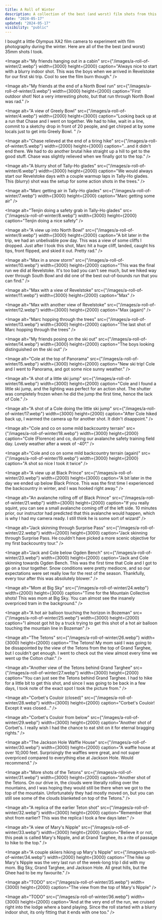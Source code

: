 ```yaml
---
title: A Roll of Winter
description: A collection of the best (and worst) film shots from this winter.
date: "2024-05-17"
updated: "2024-05-17"
visibility: "public"
---
```


I bought a little Olympus XA2 film camera to experiment with film photography during the winter. Here are all of the the best (and worst) 35mm shots I took.  

<Image
  alt="My friends hanging out in a cabin"
  src={"/images/a-roll-of-winter/2.webp"}
  width={3000}
  height={2000}
  caption="Always nice to start with a blurry indoor shot. This was the boys when we arrived in Revelstoke for our first ski trip. Cool to see the film burn though."
/>

<Image
  alt="My friends at the end of a North Bowl run"
  src={"/images/a-roll-of-winter/3.webp"}
  width={3000}
  height={2000}
  caption="First outdoor shot! Not a very interesting photo, but that run through North Bowl was rad."
/>

<Image
  alt="A view of Greely Bowl"
  src={"/images/a-roll-of-winter/4.webp"}
  width={2000}
  height={3000}
  caption="Looking back up at a run that Chase and I went on together. We had to hike, wait in a line, commit to a sketchy drop in front of 20 people, and get chirped at by some locals just to get into Greely Bowl. "
/>

<Image
  alt="Chase relieved at the end of a tiring hike"
  src={"/images/a-roll-of-winter/5.webp"}
  width={2000}
  height={3000}
  caption="...and it didn't end there. We had to do another brutal hike straight up a hill to get to the good stuff. Chase was slightly relieved when we finally got to the top."
/>

<Image
  alt="A blurry shot of Tally-Ho glades"
  src={"/images/a-roll-of-winter/6.webp"}
  width={3000}
  height={2000}
  caption="We would always start our Revelstoke days with a couple warmup laps in Tally-Ho glades. This (blurry) shot was the setup for some action shots in the trees."
/>

<Image
  alt="Marc getting air in Tally-Ho glades"
  src={"/images/a-roll-of-winter/7.webp"}
  width={3000}
  height={2000}
  caption="Marc getting some air"
/>

<Image
  alt="Tenjin doing a safety grab in Tally-Ho glades"
  src={"/images/a-roll-of-winter/8.webp"}
  width={3000}
  height={2000}
  caption="Tenjin doing a nice safety"
/>

<Image
  alt="A view up into North Bowl"
  src={"/images/a-roll-of-winter/9.webp"}
  width={3000}
  height={2000}
  caption="A bit later in the trip, we had an unbelivable pow day. This was a view of some cliffs I dropped. Just after I took this shot, Marc hit a huge cliff, landed, caught his tips, front flipped, and skied it out. Pretty rad."
/>

<Image
  alt="Max in a snow storm"
  src={"/images/a-roll-of-winter/10.webp"}
  width={3000}
  height={2000}
  caption="This was the final run we did at Revelstoke. It's too bad you can't see much, but we hiked way over through South Bowl and did one of the best out-of-bounds run that you can find."
/>

<Image
  alt="Max with a view of Revelstoke"
  src={"/images/a-roll-of-winter/11.webp"}
  width={3000}
  height={2000}
  caption="Max"
/>

<Image
  alt="Max with another view of Revelstoke"
  src={"/images/a-roll-of-winter/12.webp"}
  width={3000}
  height={2000}
  caption="Max (again)"
/>

<Image
  alt="Marc hopping through the trees"
  src={"/images/a-roll-of-winter/13.webp"}
  width={3000}
  height={2000}
  caption="The last shot of Marc hopping through the trees"
/>

<Image
  alt="My friends posing on the ski out"
  src={"/images/a-roll-of-winter/14.webp"}
  width={3000}
  height={2000}
  caption="The boys looking distinguished on the ski out"
/>

<Image
  alt="Cole at the top of Panorama"
  src={"/images/a-roll-of-winter/15.webp"}
  width={3000}
  height={2000}
  caption="New ski trip! Cole and I went to Panorama, and got some nice sunny weather."
/>

<Image
  alt="A shot of a little ski jump"
  src={"/images/a-roll-of-winter/16.webp"}
  width={3000}
  height={2000}
  caption="Cole and I found a little ski jump, and the lighting was perfect for an action shot. The shutter was completely frozen when he did the jump the first time, hence the lack of Cole."
/>

<Image
  alt="A shot of a Cole doing the little ski jump"
  src={"/images/a-roll-of-winter/17.webp"}
  width={3000}
  height={2000}
  caption="After Cole hiked back up, I warmed the camera up for another shot. It didn't disappoint."
/>

<Image
  alt="Cole and co on some mild backcountry terrain"
  src={"/images/a-roll-of-winter/18.webp"}
  width={3000}
  height={2000}
  caption="Cole (Florence) and co, during our avalanche safety training field day. Lovely weather after a week of -40°."
/>

<Image
  alt="Cole and co on some mild backcountry terrain (again)"
  src={"/images/a-roll-of-winter/19.webp"}
  width={3000}
  height={2000}
  caption="A shot so nice I took it twice"
/>


<Image
  alt="A view up at Black Prince"
  src={"/images/a-roll-of-winter/20.webp"}
  width={2000}
  height={3000}
  caption="A bit later in the day we ended up below Black Prince. This was the first time I experienced the backcountry in winter, and I was hooked right away."
/>

<Image
  alt="An avalanche rolling off of Black Prince"
  src={"/images/a-roll-of-winter/21.webp"}
  width={3000}
  height={2000}
  caption="If you really squint, you can see a small avalanche coming off of the left side. 10 minutes prior, our instructor had predicted that this avalanche would happen, which is why I had my camera ready. I still think he is some sort of wizard"
/>

<Image
  alt="Jack skinning through Surprise Pass"
  src={"/images/a-roll-of-winter/22.webp"}
  width={2000}
  height={3000}
  caption="Jack skinning through Surprise Pass. He couldn't have picked a more scenic objective for my first backcountry tour."
/>

<Image
  alt="Jack and Cole below Ogden Bench"
  src={"/images/a-roll-of-winter/23.webp"}
  width={3000}
  height={2000}
  caption="Jack and Cole skinning towards Ogden Bench. This was the first time that Cole and I got to go on a tour together. Snow conditions were pretty mediocre, and so our expectations were set really low for the rest of the season. Thankfully, every tour after this was absolutely blower."
/>

<Image
  alt="Mom at Big Sky"
  src={"/images/a-roll-of-winter/24.webp"}
  width={2000}
  height={3000}
  caption="Time for the Mountain Collective shots! This was mom at Big Sky. You can almost see the insanely overpriced tram in the background."
/>

<Image
  alt="A hot air balloon touching the horizon in Bozeman"
  src={"/images/a-roll-of-winter/25.webp"}
  width={3000}
  height={2000}
  caption="I almost got hit by a truck trying to get this shot of a hot air balloon touching the mountain line in Bozeman"
/>

<Image
  alt="The Tetons"
  src={"/images/a-roll-of-winter/26.webp"}
  width={3000}
  height={2000}
  caption="The Tetons! My mom said I was going to be dissapointed by the view of the Tetons from the top of Grand Targhee, but I couldn't get enough. I went to check out the view almost every time we went up the Colton chair."
/>

<Image
  alt="Another view of the Tetons behind Grand Targhee"
  src={"/images/a-roll-of-winter/27.webp"}
  width={3000}
  height={2000}
  caption="You can just see the Tetons behind Grand Targhee. I had to hike for a little bit to get this shot, and since I was going to be back in a few days, I took note of the exact spot I took the picture from."
/>

<Image
  alt="Corbet's Couloir (closed)"
  src={"/images/a-roll-of-winter/28.webp"}
  width={3000}
  height={2000}
  caption="Corbet's Couloir! Except it was closed..."
/>

<Image
  alt="Corbet's Couloir from below"
  src={"/images/a-roll-of-winter/29.webp"}
  width={3000}
  height={2000}
  caption="Another shot of Corbet's. I really wish I had the chance to eat shit on it for eternal bragging rights."
/>

<Image
  alt="The Jackson Hole Waffle House"
  src={"/images/a-roll-of-winter/30.webp"}
  width={3000}
  height={2000}
  caption="A waffle house at over 10,000 feet. Surprisingly the waffles were great, and not super overpriced compared to everything else at Jackson Hole. Would recommend."
/>

<Image
  alt="More shots of the Tetons"
  src={"/images/a-roll-of-winter/31.webp"}
  width={3000}
  height={2000}
  caption="Another shot of the Tetons. On our drive in, the clouds were literally rolling over the mountains, and I was hoping they would still be there when we got to the top of the mountain. Unfortunately they had mostly moved on, but you can still see some of the clouds blanketed on top of the Tetons."
/>

<Image
  alt="A replica of the earlier Teton shot"
  src={"/images/a-roll-of-winter/32.webp"}
  width={3000}
  height={2000}
  caption="Remember that shot from earlier? This was the replica I took a few days later."
/>

<Image
  alt="A view of Mary's Nipple"
  src={"/images/a-roll-of-winter/33.webp"}
  width={3000}
  height={2000}
  caption="Believe it or not, this peak is called Mary's Nipple, and at Grand Targhee, its a rite of passage to hike to the top."
/>

<Image
  alt="A couple skiiers hiking up Mary's Nipple"
  src={"/images/a-roll-of-winter/34.webp"}
  width={2000}
  height={3000}
  caption="The hike up Mary's Nipple was the very last run of the week-long trip I did with my mom. Big Sky, Grand Targhee, and Jackson Hole. All great hills, but the Ghee had to be my favourite."
/>

<Image
  alt="TODO"
  src={"/images/a-roll-of-winter/35.webp"}
  width={3000}
  height={2000}
  caption="The view from the top of Mary's Nipple"
/>

<Image
  alt="TODO"
  src={"/images/a-roll-of-winter/36.webp"}
  width={3000}
  height={2000}
  caption="And at the very end of the run, we cruised right into the lodge where a band playing. Since the roll started with a blurry indoor shot, its only fitting that it ends with one too."
/>
